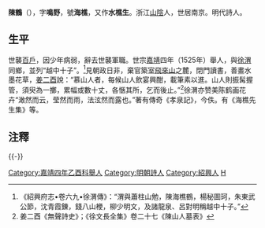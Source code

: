 '''陳鶴'''（{{bd|？||1560年|catIdx=C陳}}），字'''鳴野'''，號'''海樵'''，又作'''水樵生'''。浙江[[山陰|山陰]]人，世居南京。明代詩人。

== 生平 ==
世襲[[百戶|百戶]]，因少年病弱，辭去世襲軍職。世宗[[嘉靖|嘉靖]]四年（1525年）舉人，與[[徐渭|徐渭]]同鄉，並列“越中十子”。<ref>《紹興府志•卷六九•徐渭傳》：“渭與蕭柱山勉，陳海樵鶴，楊秘圖珂，朱東武公節，沈青霞錬，錢八山楩，柳少明文，及諸龍泉、呂對明稱越中十子。”</ref>見朝政日非，棄官築室[[飛來山|飛來山]]之麓，閉門讀書，善畫水墨花草，[[姜二酉|姜二酉]]說：“慕山人者，每候山人飲宴興酣，載筆素以進。山人則振髯握管，須臾為一擲，累幅或數十丈，各愜其所，乞而後止。”<ref>姜二酉《無聲詩史》；《徐文長全集》卷二十七《陳山人墓表》</ref>徐渭亦赞美陈鹤画花卉“澉然而云，莹然而雨，法泫然而露也。”著有傳奇《孝泉記》，今佚。有《海樵先生集》等。

==注釋==
<div class="references-small">
<references />
</div>

{{-}}
{{並稱|越中十子|[[徐渭|徐　渭]] - [[蕭勉_(明朝)|蕭　勉]] - [[陳鶴_(明朝)|陳　鶴]] - [[楊珂_(明朝文人)|楊　珂]] - [[朱公節|朱公節]] - [[沈鍊|沈　鍊]] - [[錢楩|錢　楩]] - [[柳文_(明朝文人)|柳　文]] - [[諸大綬|諸大綬]] - [[呂光升|呂光升]]}}
{{規範控制}}
{{DEFAULTSORT:Chen陳}}
[[Category:嘉靖四年乙酉科舉人|Category:嘉靖四年乙酉科舉人]]
[[Category:明朝詩人|Category:明朝詩人]]
[[Category:紹興人|Category:紹興人]]
[[Category:陳姓|H]]